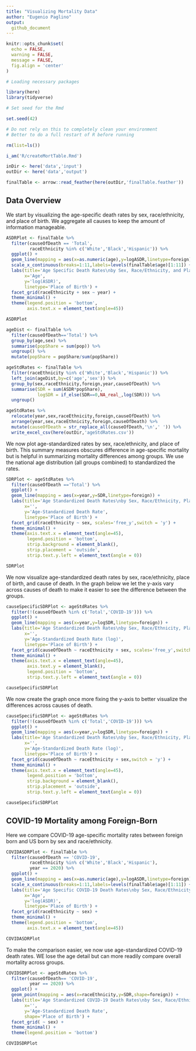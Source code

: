 ```yaml
---
title: "Visualizing Mortality Data"
author: "Eugenio Paglino"
output:
  github_document
---
```


```r

knitr::opts_chunk$set(
  echo = FALSE,
  warning = FALSE,
  message = FALSE,
  fig.align = 'center'
)

```

```r

# Loading necessary packages

library(here)
library(tidyverse)

# Set seed for the Rmd

set.seed(42)

```

```r

# Do not rely on this to completely clean your environment
# Better to do a full restart of R before running

rm(list=ls())

i_am('R/createMortTable.Rmd')

inDir <- here('data','input')
outDir <- here('data','output')

```

```r

finalTable <- arrow::read_feather(here(outDir,'finalTable.feather'))

```

## Data Overview

We start by visualizing the age-specific death rates by sex, race/ethnicity, and place of birth. We aggregate all causes to keep the amount of information manageable.

```r

ASDRPlot <- finalTable %>%
  filter(causeOfDeath == 'Total',
         raceEthnicity %in% c('White','Black','Hispanic')) %>%
  ggplot() +
  geom_line(mapping = aes(x=as.numeric(age),y=logASDR,linetype=foreign)) +
  scale_x_continuous(breaks=1:11,labels=levels(finalTable$age)[1:11]) +
  labs(title='Age Specific Death Rates\nby Sex, Race/Ethnicity, and Place of Birth',
       x='Age',
       y='log(ASDR)',
       linetype='Place of Birth') +
  facet_grid(raceEthnicity + sex ~ year) +
  theme_minimal() +
  theme(legend.position = 'bottom',
        axis.text.x = element_text(angle=45))

ASDRPlot

```

```r

ageDist <- finalTable %>%
  filter(causeOfDeath=='Total') %>%
  group_by(age,sex) %>%
  summarise(popShare = sum(pop)) %>%
  ungroup() %>%
  mutate(popShare = popShare/sum(popShare))

ageStdRates <- finalTable %>%
  filter(raceEthnicity %in% c('White','Black','Hispanic')) %>%
  left_join(ageDist,by=c('age','sex')) %>%
  group_by(sex,raceEthnicity,foreign,year,causeOfDeath) %>%
  summarise(SDR = sum(ASDR*popShare),
            logSDR = if_else(SDR==0,NA_real_,log(SDR))) %>%
  ungroup()

```

```r

ageStdRates %>%
  relocate(year,sex,raceEthnicity,foreign,causeOfDeath) %>%
  arrange(year,sex,raceEthnicity,foreign,causeOfDeath) %>%
  mutate(causeOfDeath = str_replace_all(causeOfDeath,'\n',' ')) %>%
  write_excel_csv(here(outDir,'ageStdRates.csv'))

```

We now plot age-standardized rates by sex, race/ethnicity, and place of birth. This summary measures obscures difference in age-specific mortality but is helpful in summarizing mortality differences among groups. We use the national age distribution (all groups combined) to standardized the rates.

```r

SDRPlot <- ageStdRates %>%
  filter(causeOfDeath =='Total') %>%
  ggplot() +
  geom_line(mapping = aes(x=year,y=SDR,linetype=foreign)) +
  labs(title='Age Standardized Death Rates\nby Sex, Race/Ethnicity, Place of Birth',
       x='',
       y='Age-Standardized Death Rate',
       linetype='Place of Birth') +
  facet_grid(raceEthnicity ~ sex, scales='free_y',switch = 'y') +
  theme_minimal() +
  theme(axis.text.x = element_text(angle=45),
        legend.position = 'bottom',
        strip.background = element_blank(),
        strip.placement = 'outside',
        strip.text.y.left = element_text(angle = 0))

SDRPlot

```

We now visualize age-standardized death rates by sex, race/ethnicity, place of birth, and cause of death. In the graph below we let the y-axis vary across causes of death to make it easier to see the difference between the groups.

```r

causeSpecificSDRPlot <- ageStdRates %>%
  filter(!(causeOfDeath %in% c('Total','COVID-19'))) %>%
  ggplot() +
  geom_line(mapping = aes(x=year,y=logSDR,linetype=foreign)) +
  labs(title='Age Standardized Death Rates\nby Sex, Race/Ethnicity, Place of Birth, and Cause of Death',
       x='',
       y='Age-Standardized Death Rate (log)',
       linetype='Place of Birth') +
  facet_grid(causeOfDeath ~ raceEthnicity + sex, scales='free_y',switch = 'y') +
  theme_minimal() +
  theme(axis.text.x = element_text(angle=45),
        axis.text.y = element_blank(),
        legend.position = 'bottom',
        strip.text.y.left = element_text(angle = 0))

causeSpecificSDRPlot

```

We now create the graph once more fixing the y-axis to better visualize the differences across causes of death.

```r

causeSpecificSDRPlot <- ageStdRates %>%
  filter(!(causeOfDeath %in% c('Total','COVID-19'))) %>%
  ggplot() +
  geom_line(mapping = aes(x=year,y=logSDR,linetype=foreign)) +
  labs(title='Age Standardized Death Rates\nby Sex, Race/Ethnicity, Place of Birth, and Cause of Death',
       x='',
       y='Age-Standardized Death Rate (log)',
       linetype='Place of Birth') +
  facet_grid(causeOfDeath ~ raceEthnicity + sex,switch = 'y') +
  theme_minimal() +
  theme(axis.text.x = element_text(angle=45),
        legend.position = 'bottom',
        strip.background = element_blank(),
        strip.placement = 'outside',
        strip.text.y.left = element_text(angle = 0))

causeSpecificSDRPlot

```

## COVID-19 Mortality among Foreign-Born

Here we compare COVID-19 age-specific mortality rates between foreign born and US born by sex and race/ethnicity.

```r

COVIDASDRPlot <- finalTable %>%
  filter(causeOfDeath == 'COVID-19',
         raceEthnicity %in% c('White','Black','Hispanic'),
         year == 2020) %>%
  ggplot() +
  geom_line(mapping = aes(x=as.numeric(age),y=logASDR,linetype=foreign)) +
  scale_x_continuous(breaks=1:11,labels=levels(finalTable$age)[1:11]) +
  labs(title='Age Specific COVID-19 Death Rates\nby Sex, Race/Ethnicity, and Place of Birth',
       x='Age',
       y='log(ASDR)',
       linetype='Place of Birth') +
  facet_grid(raceEthnicity ~ sex) +
  theme_minimal() +
  theme(legend.position = 'bottom',
        axis.text.x = element_text(angle=45))

COVIDASDRPlot

```
To make the comparison easier, we now use age-standardized COVID-19 death rates. WE lose the age detail but can more readily compare overall mortality across groups.

```r

COVIDSDRPlot <- ageStdRates %>%
  filter(causeOfDeath== 'COVID-19',
         year == 2020) %>%
  ggplot() +
  geom_point(mapping = aes(x=raceEthnicity,y=SDR,shape=foreign)) +
  labs(title='Age Standardized COVID-19 Death Rates\nby Sex, Race/Ethnicity, and Place of Birth',
       x='',
       y='Age-Standardized Death Rate',
       shape='Place of Birth') +
  facet_grid( ~ sex) +
  theme_minimal() +
  theme(legend.position = 'bottom')

COVIDSDRPlot

```